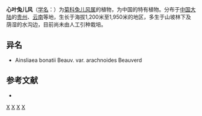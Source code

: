 {{Speciesbox
| taxon = Ainsliaea bonatii
| binomial_authority = Beauverd
}}

'''心叶兔儿风'''（[[学名|学名]]：{{lang|la|''Ainsliaea bonatii''}}）为[[菊科|菊科]][[兔儿风属|兔儿风属]]的植物，为中国的特有植物。分布于[[中国大陆|中国大陆]]的[[贵州|贵州]]、[[云南|云南]]等地，生长于海拔1,200米至1,950米的地区，多生于山坡林下及荫湿的水沟边，目前尚未由人工引种栽培。

== 异名 ==
* Ainsliaea bonatii Beauv. var. arachnoides Beauverd

== 参考文献 ==
<div class="references-small">
* {{cite web| url =http://www.bioinfo.cn/db05/KmzwSpecies.php?action=view&id=4056| title =心叶兔儿风| work =《中国高等植物数据库全库》| publisher =中国科学院微生物研究所| author =昆明植物研究所| accessdate =2009-02-24| deadurl =yes| archiveurl =https://web.archive.org/web/20160305042019/http://www.bioinfo.cn/db05/KmzwSpecies.php?action=view&id=4056| archivedate =2016-03-05}}
</div>
{{Taxonbar|from=Q11071978}}

[[Category:兔儿风属|X]]
[[Category:中國特有植物|X]]
[[Category:贵州植物|X]]
[[Category:云南植物|X]]